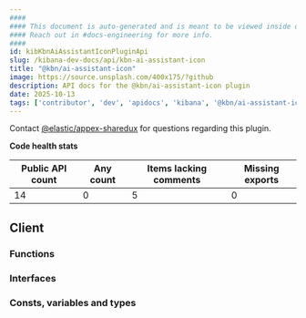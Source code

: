 ```yaml
---
####
#### This document is auto-generated and is meant to be viewed inside our experimental, new docs system.
#### Reach out in #docs-engineering for more info.
####
id: kibKbnAiAssistantIconPluginApi
slug: /kibana-dev-docs/api/kbn-ai-assistant-icon
title: "@kbn/ai-assistant-icon"
image: https://source.unsplash.com/400x175/?github
description: API docs for the @kbn/ai-assistant-icon plugin
date: 2025-10-13
tags: ['contributor', 'dev', 'apidocs', 'kibana', '@kbn/ai-assistant-icon']
---
```




Contact [@elastic/appex-sharedux](https://github.com/orgs/elastic/teams/appex-sharedux) for questions regarding this plugin.

**Code health stats**

| Public API count  | Any count | Items lacking comments | Missing exports |
|-------------------|-----------|------------------------|-----------------|
| 14 | 0 | 5 | 0 |

## Client

### Functions
<DocDefinitionList data={kbnAiAssistantIconObj.client.functions}/>

### Interfaces
<DocDefinitionList data={kbnAiAssistantIconObj.client.interfaces}/>

### Consts, variables and types
<DocDefinitionList data={kbnAiAssistantIconObj.client.misc}/>

